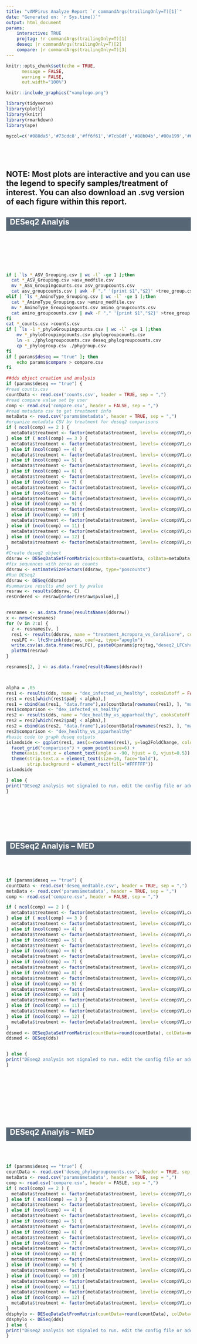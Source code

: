 ```yaml
---
title: "vAMPirus Analyze Report `r commandArgs(trailingOnly=T)[1]`"
date: "Generated on: `r Sys.time()`"
output: html_document
params:
    interactive: TRUE
    projtag: !r commandArgs(trailingOnly=T)[1]
    deseq: |r commandArgs(trailingOnly=T)[2]
    compare: |r commandArgs(trailingOnly=T)[3]
---
```

<style>
.rectangle {
  height: 37px;
  width: 100%;
  background-color: #576675;
}
</style>

```r
knitr::opts_chunk$set(echo = TRUE,
      message = FALSE,
      warning = FALSE,
      out.width="100%")
```

```r
knitr::include_graphics("vamplogo.png")
```

```r
library(tidyverse)
library(plotly)
library(knitr)
library(rmarkdown)
library(ape)
```

```r
mycol=c('#088da5','#73cdc8','#ff6f61','#7cb8df','#88b04b','#00a199','#6B5B95','#92A8D1','#b0e0e6','#ff7f50','#088d9b','#E15D44','#e19336')
```
<br>
------------------------------------------------------------------------------------------------------------------------------------------------------------------------------------------------------------------
NOTE: Most plots are interactive and you can use the legend to specify samples/treatment of interest. You can also download an .svg version of each figure within this report.
------------------------------------------------------------------------------------------------------------------------------------------------------------------------------------------------------------------

<div class="rectangle"><h2 style="color:white">&nbsp;&nbsp;DESeq2 Analyis</h2></div>

<br>
<br>
<br>
<br>
<br>
```bash
if [ `ls *_ASV_Grouping.csv | wc -l` -ge 1 ];then
  cat *_ASV_Grouping.csv >asv_medfile.csv
  mv *_ASV_Groupingcounts.csv asv_groupcounts.csv
  cat asv_groupcounts.csv | awk -F "," '{print $1","$2}' >tree_group.csv
elif [ `ls *_AminoType_Grouping.csv | wc -l` -ge 1 ];then
  cat *_AminoType_Grouping.csv >amino_medfile.csv
  mv *_AminoType_Groupingcounts.csv amino_groupcounts.csv
  cat amino_groupcounts.csv | awk -F "," '{print $1","$2}' >tree_group.csv
fi
cat *_counts.csv >counts.csv
if [ `ls -1 *_phyloGroupingcounts.csv | wc -l` -ge 1 ];then
    mv *_phyloGroupingcounts.csv phylogroupcounts.csv
    ln -s ./phylogroupcounts.csv deseq_phylogroupcounts.csv
    cp *_phylogroup.csv ./phygroup.csv
fi
if [ params$deseq == "true" ]; then
    echo params$compare > compare.csv
fi

```

```r
##dds object creation and analysis
if (params$deseq == "true") {
#read counts.csv
countData <- read.csv('counts.csv', header = TRUE, sep = ",")
#read compare value set by user
comp <- read.csv('compare.csv', header = FALSE, sep = ",")
#read metadata csv to get treatment info
metaData <- read.csv('params$metadata', header = TRUE, sep = ",")
#organize metadata CSV by treatment for deseq2 comparisons
if ( ncol(comp) == 2 ) {
  metaData$treatment <- factor(metaData$treatment, levels= c(comp$V1,comp$V2))
} else if ( ncol(comp) == 3 ) {
  metaData$treatment <- factor(metaData$treatment, levels= c(comp$V1,comp$V2,comp$V3))
} else if (ncol(comp) == 4) {
  metaData$treatment <- factor(metaData$treatment, levels= c(comp$V1,comp$V2,comp$V3,comp$V4))
} else if (ncol(comp) == 5) {
  metaData$treatment <- factor(metaData$treatment, levels= c(comp$V1,comp$V2,comp$V3,comp$V4,comp$V5))
} else if (ncol(comp) == 6) {
  metaData$treatment <- factor(metaData$treatment, levels= c(comp$V1,comp$V2,comp$V3,comp$V4,comp$V5,comp$V6))
} else if (ncol(comp) == 7) {
  metaData$treatment <- factor(metaData$treatment, levels= c(comp$V1,comp$V2,comp$V3,comp$V4,comp$V5,comp$V6,comp$V7))
} else if (ncol(comp) == 8) {
  metaData$treatment <- factor(metaData$treatment, levels= c(comp$V1,comp$V2,comp$V3,comp$V4,comp$V5,comp$V6,comp$V7,comp$V8))
} else if (ncol(comp) == 9) {
  metaData$treatment <- factor(metaData$treatment, levels= c(comp$V1,comp$V2,comp$V3,comp$V4,comp$V5,comp$V6,comp$V7,comp$V8,comp$V9))
} else if (ncol(comp) == 10) {
  metaData$treatment <- factor(metaData$treatment, levels= c(comp$V1,comp$V2,comp$V3,comp$V4,comp$V5,comp$V6,comp$V7,comp$V8,comp$V9,comp$V10))
} else if (ncol(comp) == 11) {
  metaData$treatment <- factor(metaData$treatment, levels= c(comp$V1,comp$V2,comp$V3,comp$V4,comp$V5,comp$V6,comp$V7,comp$V8,comp$V9,comp$V10,comp$V11))
} else if (ncol(comp) == 12) {
  metaData$treatment <- factor(metaData$treatment, levels= c(comp$V1,comp$V2,comp$V3,comp$V4,comp$V5,comp$V6,comp$V7,comp$V8,comp$V9,comp$V10,comp$V11,comp$V12))
}
#Create deseq2 object
ddsraw <- DESeqDataSetFromMatrix(countData=countData, colData=metaData, design=~treatment, tidy = TRUE)
#fix sequences with zeros as counts
ddsraw <- estimateSizeFactors(ddsraw, type="poscounts")
#Run DEseq2
ddsraw <- DESeq(ddsraw)
#summarixe results and sort by pvalue
resraw <- results(ddsraw, C)
resOrdered <- resraw[order(resraw$pvalue),]


resnames <- as.data.frame(resultsNames(ddsraw))
x <- nrow(resnames)
for (v in 2:x) {
  z <- resnames[v, ]
  res1 <- results(ddsraw, name = "treatment_Acropora_vs_Coralivore", cooksCutoff = TRUE)
  resLFC <- lfcShrink(ddsraw, coef=z, type="apeglm")
  write.csv(as.data.frame(resLFC), paste0(params$projtag,"deseq2_LFCshrunk_apeglm_results", z,".csv"))
  plotMA(resraw)
}

resnames[2, ] <- as.data.frame(resultsNames(ddsraw))



alpha = .05
res1 <- results(dds, name = "dex_infected_vs_healthy", cooksCutoff = FALSE)
res1 = res1[which(res1$padj < alpha),]
res1 = cbind(as(res1, "data.frame"),as(countData[rownames(res1), ], "matrix"))
res1$comparison <- "dex_infected_vs_healthy"
res2 <- results(dds, name = "dex_healthy_vs_apparhealthy", cooksCutoff = FALSE)
res2 = res2[which(res2$padj < alpha),]
res2 = cbind(as(res2, "data.frame"),as(countData[rownames(res2), ], "matrix"))
res2$comparison <- "dex_healthy_vs_apparhealthy"
#basic code to graph deseq outputs
islandside <- ggplot(res1, aes(x=rownames(res1), y=log2FoldChange, color=tres1$padj)) +
  facet_grid("comparison") + geom_point(size=6) +
  theme(axis.text.x = element_text(angle = -90, hjust = 0, vjust=0.5)) +
  theme(strip.text.x = element_text(size=10, face="bold"),
        strip.background = element_rect(fill="#FFFFFF"))
islandside

} else {
print("DEseq2 analysis not signaled to run. edit the config file or add --deseq to your launch command")
}
```
<br>
<br>
<br>
<br>
<br>

<div class="rectangle"><h2 style="color:white">&nbsp;&nbsp;DESeq2 Analyis -- MED </h2></div>

<br>
<br>

```r
if (params$deseq == "true") {
countData <- read.csv('deseq_medtable.csv', header = TRUE, sep = ",")
metaData <- read.csv('params$metadata', header = TRUE, sep = ",")
comp <- read.csv('compare.csv', header = FALSE, sep = ",")

if ( ncol(comp) == 2 ) {
  metaData$treatment <- factor(metaData$treatment, levels= c(comp$V1,comp$V2))
} else if ( ncol(comp) == 3 ) {
  metaData$treatment <- factor(metaData$treatment, levels= c(comp$V1,comp$V2,comp$V3))
} else if (ncol(comp) == 4) {
  metaData$treatment <- factor(metaData$treatment, levels= c(comp$V1,comp$V2,comp$V3,comp$V4))
} else if (ncol(comp) == 5) {
  metaData$treatment <- factor(metaData$treatment, levels= c(comp$V1,comp$V2,comp$V3,comp$V4,comp$V5))
} else if (ncol(comp) == 6) {
  metaData$treatment <- factor(metaData$treatment, levels= c(comp$V1,comp$V2,comp$V3,comp$V4,comp$V5,comp$V6))
} else if (ncol(comp) == 7) {
  metaData$treatment <- factor(metaData$treatment, levels= c(comp$V1,comp$V2,comp$V3,comp$V4,comp$V5,comp$V6,comp$V7))
} else if (ncol(comp) == 8) {
  metaData$treatment <- factor(metaData$treatment, levels= c(comp$V1,comp$V2,comp$V3,comp$V4,comp$V5,comp$V6,comp$V7,comp$V8))
} else if (ncol(comp) == 9) {
  metaData$treatment <- factor(metaData$treatment, levels= c(comp$V1,comp$V2,comp$V3,comp$V4,comp$V5,comp$V6,comp$V7,comp$V8,comp$V9))
} else if (ncol(comp) == 10) {
  metaData$treatment <- factor(metaData$treatment, levels= c(comp$V1,comp$V2,comp$V3,comp$V4,comp$V5,comp$V6,comp$V7,comp$V8,comp$V9,comp$V10))
} else if (ncol(comp) == 11) {
  metaData$treatment <- factor(metaData$treatment, levels= c(comp$V1,comp$V2,comp$V3,comp$V4,comp$V5,comp$V6,comp$V7,comp$V8,comp$V9,comp$V10,comp$V11))
} else if (ncol(comp) == 12) {
  metaData$treatment <- factor(metaData$treatment, levels= c(comp$V1,comp$V2,comp$V3,comp$V4,comp$V5,comp$V6,comp$V7,comp$V8,comp$V9,comp$V10,comp$V11,comp$V12))
}
ddsmed <- DESeqDataSetFromMatrix(countData=round(countData), colData=metaData, design=~treatment, tidy = TRUE)
ddsmed <- DESeq(dds)


} else {
print("DEseq2 analysis not signaled to run. edit the config file or add --deseq to your launch command")
}
```
<br>
<br>
<br>
<br>
<br>
<br>
<br>

<div class="rectangle"><h2 style="color:white">&nbsp;&nbsp;DESeq2 Analyis -- MED </h2></div>

<br>
<br>

```r
if (params$deseq == "true") {
countData <- read.csv('deseq_phylogroupcounts.csv', header = TRUE, sep = ",")
metaData <- read.csv('params$metadata', header = TRUE, sep = ",")
comp <- read.csv('compare.csv', header = FASLE, sep = ",")
if ( ncol(comp) == 2 ) {
  metaData$treatment <- factor(metaData$treatment, levels= c(comp$V1,comp$V2))
} else if ( ncol(comp) == 3 ) {
  metaData$treatment <- factor(metaData$treatment, levels= c(comp$V1,comp$V2,comp$V3))
} else if (ncol(comp) == 4) {
  metaData$treatment <- factor(metaData$treatment, levels= c(comp$V1,comp$V2,comp$V3,comp$V4))
} else if (ncol(comp) == 5) {
  metaData$treatment <- factor(metaData$treatment, levels= c(comp$V1,comp$V2,comp$V3,comp$V4,comp$V5))
} else if (ncol(comp) == 6) {
  metaData$treatment <- factor(metaData$treatment, levels= c(comp$V1,comp$V2,comp$V3,comp$V4,comp$V5,comp$V6))
} else if (ncol(comp) == 7) {
  metaData$treatment <- factor(metaData$treatment, levels= c(comp$V1,comp$V2,comp$V3,comp$V4,comp$V5,comp$V6,comp$V7))
} else if (ncol(comp) == 8) {
  metaData$treatment <- factor(metaData$treatment, levels= c(comp$V1,comp$V2,comp$V3,comp$V4,comp$V5,comp$V6,comp$V7,comp$V8))
} else if (ncol(comp) == 9) {
  metaData$treatment <- factor(metaData$treatment, levels= c(comp$V1,comp$V2,comp$V3,comp$V4,comp$V5,comp$V6,comp$V7,comp$V8,comp$V9))
} else if (ncol(comp) == 10) {
  metaData$treatment <- factor(metaData$treatment, levels= c(comp$V1,comp$V2,comp$V3,comp$V4,comp$V5,comp$V6,comp$V7,comp$V8,comp$V9,comp$V10))
} else if (ncol(comp) == 11) {
  metaData$treatment <- factor(metaData$treatment, levels= c(comp$V1,comp$V2,comp$V3,comp$V4,comp$V5,comp$V6,comp$V7,comp$V8,comp$V9,comp$V10,comp$V11))
} else if (ncol(comp) == 12) {
  metaData$treatment <- factor(metaData$treatment, levels= c(comp$V1,comp$V2,comp$V3,comp$V4,comp$V5,comp$V6,comp$V7,comp$V8,comp$V9,comp$V10,comp$V11,comp$V12))
}
ddsphylo <- DESeqDataSetFromMatrix(countData=round(countData), colData=metaData, design=~treatment, tidy = TRUE)
ddsphylo <- DESeq(dds)
} else {
print("DEseq2 analysis not signaled to run. edit the config file or add --deseq to your launch command")
}
```
